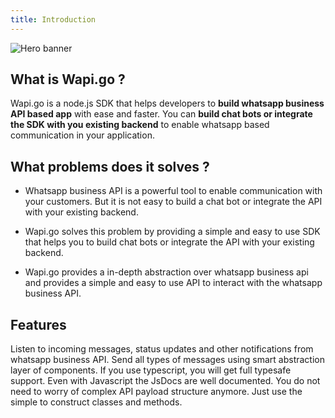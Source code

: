 ```yaml
---
title: Introduction
---
```


<img
  className="block"
  src="/assets/banner.svg"
  alt="Hero banner"
/>

## What is Wapi.go ?

Wapi.go is a node.js SDK that helps developers to **build whatsapp business API based app** with ease and faster. You can **build chat bots or integrate the SDK with you existing backend** to enable whatsapp based communication in your application.

## What problems does it solves ?

- Whatsapp business API is a powerful tool to enable communication with your customers. But it is not easy to build a chat bot or integrate the API with your existing backend. 

- Wapi.go solves this problem by providing a simple and easy to use SDK that helps you to build chat bots or integrate the API with your existing backend.

- Wapi.go provides a in-depth abstraction over whatsapp business api and provides a simple and easy to use API to interact with the whatsapp business API.

## Features

<CardGroup cols={2}>
  <Card
    title="Listen to incoming notifiations"
    icon="pen-to-square"
  >
    Listen to incoming messages, status updates and other notifications from whatsapp business API.
  </Card>
  <Card
    title="Send Messages"
    icon="envelope"
  >
    Send all types of messages using smart abstraction layer of components.
  </Card>
   <Card
    title="Support Business Management API"
    icon="shield"
  >
    If you use typescript, you will get full typesafe support. Even with Javascript the JsDocs are well documented.
  </Card>
   <Card
    title="Easy to use with abstraction"
    icon="gear"
  >
    You do not need to worry of complex API payload structure anymore. Just use the simple to construct classes and methods.
  </Card>
</CardGroup>

